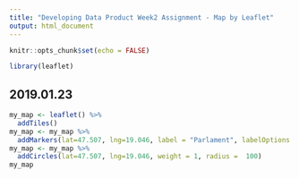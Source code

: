 ---
title: "Developing Data Product Week2 Assignment - Map by Leaflet"
output: html_document
---

```{r setup, include=FALSE}
knitr::opts_chunk$set(echo = FALSE)
```


```{r library, warning=FALSE}
library(leaflet)
```

## 2019.01.23
```{r mapCreate, echo = FALSE}
my_map <- leaflet() %>%
  addTiles()
my_map <- my_map %>%
  addMarkers(lat=47.507, lng=19.046, label = "Parlament", labelOptions = labelOptions(noHide = TRUE))
my_map <- my_map %>%
  addCircles(lat=47.507, lng=19.046, weight = 1, radius =  100)
my_map
```


